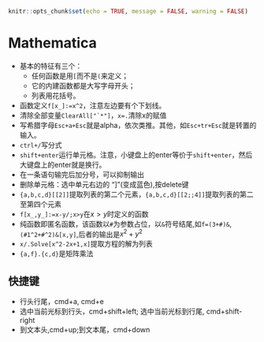 ```r
knitr::opts_chunk$set(echo = TRUE, message = FALSE, warning = FALSE)
```
# Mathematica {#Mathematica}


- 基本的特征有三个：
    - 任何函数是用`[`而不是`(`来定义；
    - 它的内建函数都是大写字母开头；
    - 列表用花括号。
- 函数定义`f[x_]:=x^2`，注意左边要有个下划线。
- 清除全部变量``ClearAll["`*"]``，`x=.`清除x的赋值
- 写希腊字母`Esc+a+Esc`就是alpha，依次类推。其他，如`Esc+tr+Esc`就是转置的输入。
- `ctrl+/`写分式
- `shift+enter`运行单元格。注意，小键盘上的enter等价于`shift+enter`，然后大键盘上的enter就是换行。
- 在一条语句输完后加分号，可以抑制输出
- 删除单元格：选中单元右边的 "]"(变成蓝色),按delete键
- `{a,b,c,d}[[2]]`提取列表的第二个元素，`{a,b,c,d}[[2;;4]]`提取列表的第二至第四个元素
- `f[x_,y_]:=x-y/;x>y`在$x>y$时定义的函数
- 纯函数即匿名函数，该函数以`#`为参数占位，以`&`符号结尾,如`f=(3+#)&`,`(#1^2+#^2)&[x,y]`,后者的输出是$x^2+y^2$
- `x/.Solve[x^2-2x+1,x]`提取方程的解为列表
- `{a,f}.{c,d}`是矩阵乘法

## 快捷键

- 行头行尾，cmd+a, cmd+e
- 选中当前光标到行头，cmd+shift+left; 选中当前光标到行尾, cmd+shift-right
- 到文本头,cmd+up;到文本尾，cmd+down